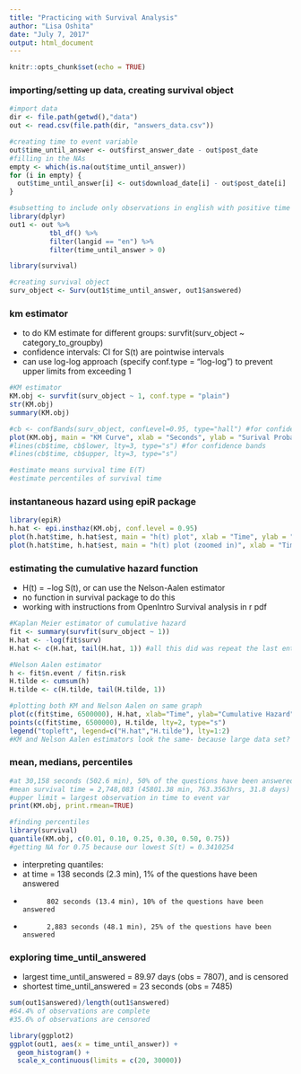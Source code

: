 ```yaml
---
title: "Practicing with Survival Analysis"
author: "Lisa Oshita"
date: "July 7, 2017"
output: html_document
---
```


```r
knitr::opts_chunk$set(echo = TRUE)
```

### importing/setting up data, creating survival object
```r
#import data
dir <- file.path(getwd(),"data")
out <- read.csv(file.path(dir, "answers_data.csv"))

#creating time to event variable
out$time_until_answer <- out$first_answer_date - out$post_date
#filling in the NAs
empty <- which(is.na(out$time_until_answer))
for (i in empty) {
  out$time_until_answer[i] <- out$download_date[i] - out$post_date[i]
}

#subsetting to include only observations in english with positive time to event values
library(dplyr)
out1 <- out %>% 
          tbl_df() %>% 
          filter(langid == "en") %>%
          filter(time_until_answer > 0)

library(survival)

#creating survival object
surv_object <- Surv(out1$time_until_answer, out1$answered)
```

### km estimator
* to do KM estimate for different groups: survfit(surv_object ~ category_to_groupby)
* confidence intervals: CI for S(t) are pointwise intervals
* can use log-log approach (specify conf.type = "log-log") to prevent upper limits from exceeding 1
```r
#KM estimator
KM.obj <- survfit(surv_object ~ 1, conf.type = "plain")
str(KM.obj)
summary(KM.obj)

#cb <- confBands(surv_object, confLevel=0.95, type="hall") #for confidence bands
plot(KM.obj, main = "KM Curve", xlab = "Seconds", ylab = "Surival Probability")
#lines(cb$time, cb$lower, lty=3, type="s") #for confidence bands
#lines(cb$time, cb$upper, lty=3, type="s")

#estimate means survival time E(T)
#estimate percentiles of survival time
```

### instantaneous hazard using epiR package
```r
library(epiR)
h.hat <- epi.insthaz(KM.obj, conf.level = 0.95)
plot(h.hat$time, h.hat$est, main = "h(t) plot", xlab = "Time", ylab = "Hazard Rate", type = "s")
plot(h.hat$time, h.hat$est, main = "h(t) plot (zoomed in)", xlab = "Time", ylab = "Hazard Rate", xlim = c(20,1500000), type = "s")

```

### estimating the cumulative hazard function
* H(t) = −log S(t), or can use the Nelson-Aalen estimator
* no function in survival package to do this
* working with instructions from OpenIntro Survival analysis in r pdf 
```r
#Kaplan Meier estimator of cumulative hazard
fit <- summary(survfit(surv_object ~ 1))
H.hat <- -log(fit$surv)
H.hat <- c(H.hat, tail(H.hat, 1)) #all this did was repeat the last entry? 

#Nelson Aalen estimator
h <- fit$n.event / fit$n.risk
H.tilde <- cumsum(h)
H.tilde <- c(H.tilde, tail(H.tilde, 1))

#plotting both KM and Nelson Aalen on same graph
plot(c(fit$time, 6500000), H.hat, xlab="Time", ylab="Cumulative Hazard", ylim = range(c(H.hat, H.tilde)), type = "s")
points(c(fit$time, 6500000), H.tilde, lty=2, type="s")
legend("topleft", legend=c("H.hat","H.tilde"), lty=1:2)
#KM and Nelson Aalen estimators look the same- because large data set? 
```

### mean, medians, percentiles 
```r
#at 30,158 seconds (502.6 min), 50% of the questions have been answered
#mean survival time = 2,748,083 (45801.38 min, 763.3563hrs, 31.8 days)
#upper limit = largest observation in time to event var
print(KM.obj, print.rmean=TRUE)

#finding percentiles 
library(survival)
quantile(KM.obj, c(0.01, 0.10, 0.25, 0.30, 0.50, 0.75))
#getting NA for 0.75 because our lowest S(t) = 0.3410254
```

* interpreting quantiles: 
* at time = 138 seconds (2.3 min), 1% of the questions have been answered
*           802 seconds (13.4 min), 10% of the questions have been answered
*           2,883 seconds (48.1 min), 25% of the questions have been answered

### exploring time_until_answered
* largest time_until_answered = 89.97 days (obs = 7807), and is censored
* shortest time_until_answered = 23 seconds (obs = 7485) 
```r
sum(out1$answered)/length(out1$answered)
#64.4% of observations are complete
#35.6% of observations are censored

library(ggplot2)
ggplot(out1, aes(x = time_until_answer)) + 
  geom_histogram() + 
  scale_x_continuous(limits = c(20, 30000))
```




